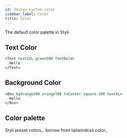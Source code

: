 ```yaml
---
id: design-system-color
sidebar_label: Color
title: Color
---
```



The default color palette in Styli.

## Text Color

```jsx live
<Text text2XL green500 fontBold>
  Hello
</Text>
```

## Background Color

```jsx live
<Box bgOrange300 orange700 toCenter square-100 textXL>
  Hello
</Box>
```

## Color palette

Styli preset colors，borrow from tailwindcss color。

<Colors />
